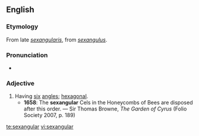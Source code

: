 ==English==

===Etymology===
From late {{etyl|la}} ''[[sexangularis]]'', from ''[[sexangulus]]''.

===Pronunciation===
* {{IPA|/sɛkˈsæŋɡjʊlə/}}

===Adjective===
{{en-adj}}

# Having [[six]] [[angles]]; [[hexagonal]].
#* '''1658''': The '''sexangular''' Cels in the Honeycombs of Bees are disposed after this order. — Sir Thomas Browne, ''The Garden of Cyrus'' (Folio Society 2007, p. 189)

[[te:sexangular]]
[[vi:sexangular]]